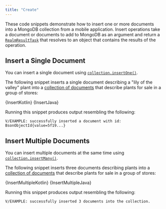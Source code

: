 ```yaml
---
title: "Create"
---
```



These code snippets demonstrate how to insert one or more
documents into a MongoDB collection from a mobile application. Insert
operations take a document or documents to add to MongoDB as an argument
and return a [`RealmResultTask`](/sdk/java/async-api/#realmresulttask)
that resolves to an object that contains the results of the operation.

## Insert a Single Document

You can insert a single document using
[`collection.insertOne()`](https://www.mongodb.com/docs/realm-sdks/java/latest/io/realm/mongodb/mongo/MongoCollection.html#insertOne-DocumentT-).

The following snippet inserts a single document describing a "lily of the
valley" plant into a
[collection of documents](/sdk/java/app-services/mongodb/overview#sample)
that describe plants for sale in a group of stores:

<Tabs groupId="java-sdk-languages">
  <TabItem value="kotlin" label="Kotlin">
    <CodeBlock language="kotlin">{InsertKotlin}</CodeBlock>
  </TabItem>
  <TabItem value="java" label="Java">
    <CodeBlock language="java">{InsertJava}</CodeBlock>
  </TabItem>
</Tabs>

Running this snippet produces output resembling the following:

```
V/EXAMPLE: successfully inserted a document with id: BsonObjectId{value=5f19...}
```

## Insert Multiple Documents

You can insert multiple documents at the same time using
[`collection.insertMany()`](https://www.mongodb.com/docs/realm-sdks/java/latest/io/realm/mongodb/mongo/MongoCollection.html#insertMany-java.util.List-).

The following snippet inserts three documents describing plants into a
[collection of documents](/sdk/java/app-services/mongodb/overview#sample)
that describe plants for sale in a group of stores:

<Tabs groupId="java-sdk-languages">
  <TabItem value="kotlin" label="Kotlin">
    <CodeBlock language="kotlin">{InsertMultipleKotlin}</CodeBlock>
  </TabItem>
  <TabItem value="java" label="Java">
    <CodeBlock language="java">{InsertMultipleJava}</CodeBlock>
  </TabItem>
</Tabs>

Running this snippet produces output resembling the following:

```
V/EXAMPLE: successfully inserted 3 documents into the collection.
```

